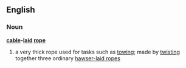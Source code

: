 ==English==
===Noun===
'''[[cable]]-[[laid]] [[rope]]'''
#{{nautical}} a very thick rope used for tasks such as [[towing]]; made by [[twisting]] together three ordinary [[hawser-laid rope]]s